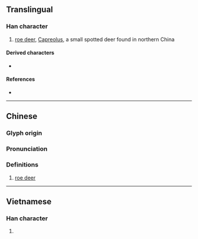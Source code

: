 {{also|麅}}
{{character info}}
==Translingual==

===Han character===
{{Han char|rn=94|rad=犬|as=05|sn=8|four=|canj=KHPRU|ids=⿰犭包}}

# [[roe deer]], [[Capreolus]], a small spotted deer found in northern China

====Derived characters====
* {{l|mul|[[𮏜]]}}

====References====
* {{Han ref|kx=0708.240|dkj=20328|dj=1121.080|hdz=21341.080|uh=72CD|ud=29389}}

----

==Chinese==
{{zh-forms}}

===Glyph origin===
{{Han etym}}

===Pronunciation===
{{zh-pron
|m=páo
|c=paau4
|mc=y
|oc=y
|cat=
}}

===Definitions===
{{zh-hanzi}}

# [[roe deer]]

----

==Vietnamese==

===Han character===
{{vi-readings|reading=bào|rs=犬05}}

# {{rfdef|vi}}

{{cln|vi|Han tu}}